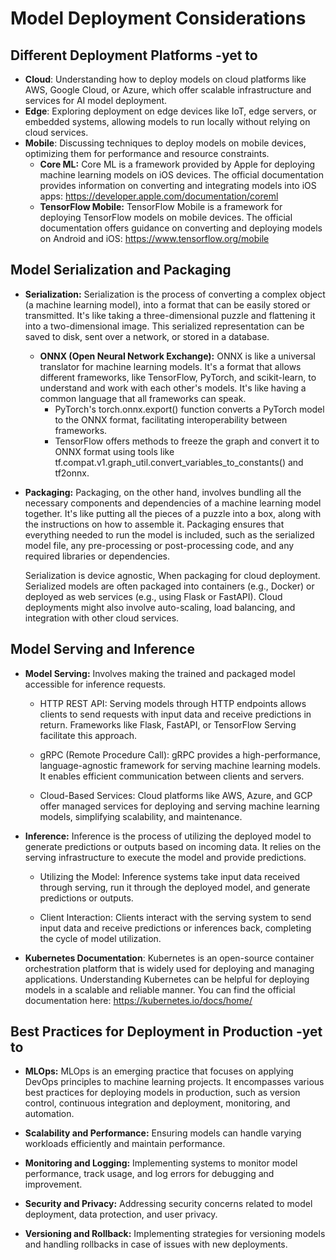 # Model Deployment Considerations

## Different Deployment Platforms -yet to
- **Cloud**: Understanding how to deploy models on cloud platforms like AWS, Google Cloud, or Azure, which offer scalable infrastructure and services for AI model deployment.
- **Edge**: Exploring deployment on edge devices like IoT, edge servers, or embedded systems, allowing models to run locally without relying on cloud services.
- **Mobile**: Discussing techniques to deploy models on mobile devices, optimizing them for performance and resource constraints.
    - **Core ML:** Core ML is a framework provided by Apple for deploying machine learning models on iOS devices. The official documentation provides information on converting and integrating models into iOS apps: https://developer.apple.com/documentation/coreml
    - **TensorFlow Mobile:** TensorFlow Mobile is a framework for deploying TensorFlow models on mobile devices. The official documentation offers guidance on converting and deploying models on Android and iOS: https://www.tensorflow.org/mobile
## Model Serialization and Packaging

- **Serialization:** Serialization is the process of converting a complex object (a machine learning model), into a format that can be easily stored or transmitted. It's like taking a three-dimensional puzzle and flattening it into a two-dimensional image. This serialized representation can be saved to disk, sent over a network, or stored in a database.

    - **ONNX (Open Neural Network Exchange):** ONNX is like a universal translator for machine learning models. It's a format that allows different frameworks, like TensorFlow, PyTorch, and scikit-learn, to understand and work with each other's models. It's like having a common language that all frameworks can speak. 
        - PyTorch's torch.onnx.export() function converts a PyTorch model to the ONNX format, facilitating interoperability between frameworks.
        - TensorFlow offers methods to freeze the graph and convert it to ONNX format using tools like tf.compat.v1.graph_util.convert_variables_to_constants() and tf2onnx.

- **Packaging:** Packaging, on the other hand, involves bundling all the necessary components and dependencies of a machine learning model together. It's like putting all the pieces of a puzzle into a box, along with the instructions on how to assemble it. Packaging ensures that everything needed to run the model is included, such as the serialized model file, any pre-processing or post-processing code, and any required libraries or dependencies.

    Serialization is device agnostic, When packaging for cloud deployment. Serialized models are often packaged into containers (e.g., Docker) or deployed as web services (e.g., using Flask or FastAPI). Cloud deployments might also involve auto-scaling, load balancing, and integration with other cloud services.
## Model Serving and Inference

- **Model Serving:**  Involves making the trained and packaged model accessible for inference requests.
    - HTTP REST API: Serving models through HTTP endpoints allows clients to send requests with input data and receive predictions in return. Frameworks like Flask, FastAPI, or TensorFlow Serving facilitate this approach.

    - gRPC (Remote Procedure Call): gRPC provides a high-performance, language-agnostic framework for serving machine learning models. It enables efficient communication between clients and servers.

    - Cloud-Based Services: Cloud platforms like AWS, Azure, and GCP offer managed services for deploying and serving machine learning models, simplifying scalability, and maintenance.
- **Inference:** Inference is the process of utilizing the deployed model to generate predictions or outputs based on incoming data. It relies on the serving infrastructure to execute the model and provide predictions.

    - Utilizing the Model: Inference systems take input data received through serving, run it through the deployed model, and generate predictions or outputs.

    - Client Interaction: Clients interact with the serving system to send input data and receive predictions or inferences back, completing the cycle of model utilization.


- **Kubernetes Documentation**: Kubernetes is an open-source container orchestration platform that is widely used for deploying and managing applications. Understanding Kubernetes can be helpful for deploying models in a scalable and reliable manner. You can find the official documentation here: https://kubernetes.io/docs/home/
## Best Practices for Deployment in Production -yet to
- **MLOps:** MLOps is an emerging practice that focuses on applying DevOps principles to machine learning projects. It encompasses various best practices for deploying models in production, such as version control, continuous integration and deployment, monitoring, and automation.


- **Scalability and Performance:** Ensuring models can handle varying workloads efficiently and maintain performance.
- **Monitoring and Logging:** Implementing systems to monitor model performance, track usage, and log errors for debugging and improvement.
- **Security and Privacy:** Addressing security concerns related to model deployment, data protection, and user privacy.
- **Versioning and Rollback:** Implementing strategies for versioning models and handling rollbacks in case of issues with new deployments.

